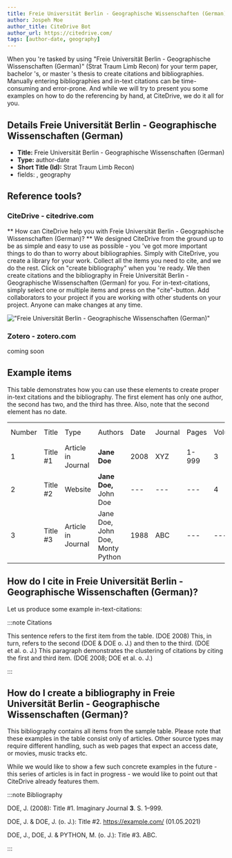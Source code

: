 ```yaml
---
title: Freie Universität Berlin - Geographische Wissenschaften (German)
author: Jospeh Moe
author_title: CiteDrive Bot
author_url: https://citedrive.com/
tags: [author-date, geography]
---
```


When you 're tasked by using "Freie Universität Berlin - Geographische Wissenschaften (German)" (Strat Traum Limb Recon) for your term paper, bachelor 's, or master 's thesis to create citations and bibliographies.
Manually entering bibliographies and in-text citations can be time-consuming and error-prone. And while we will try to present you some examples on how to do the referencing by hand, at CiteDrive, we do it all for you.

## Details  Freie Universität Berlin - Geographische Wissenschaften (German)
* **Title:** Freie Universität Berlin - Geographische Wissenschaften (German)
* **Type:** author-date
* **Short Title (Id):** Strat Traum Limb Recon)
* fields: , geography

## Reference tools?
### CiteDrive - citedrive.com
** How can CiteDrive help you with Freie Universität Berlin - Geographische Wissenschaften (German)? **
We designed CiteDrive from the ground up to be as simple and easy to use as possible - you 've got more important things to do than to worry about bibliographies. Simply with CiteDrive, you create a library for your work. Collect all the items you need to cite, and we do the rest. Click on "create bibliography" when you 're ready. We then create citations and the bibliography in Freie Universität Berlin - Geographische Wissenschaften (German) for you. For in-text-citations, simply select one or multiple items and press on the "cite"-button. Add collaborators to your project if you are working with other students on your project. Anyone can make changes at any time.


!["Freie Universität Berlin - Geographische Wissenschaften (German)"](images/freie-universitat-berlin--geographische-wissenschaften-german.svg "Choose Freie Universität Berlin - Geographische Wissenschaften (German) in the CiteDrive App")

### Zotero - zotero.com

coming soon

## Example items

This table demonstrates how you can use these elements to create proper in-text citations and the bibliography. The first element has only one author, the second has two, and the third has three. Also, note that the second element has no date.


<table>
  <tr>
   <td>Number
   </td>
   <td>Title
   </td>
   <td>Type
   </td>
   <td>Authors
   </td>
   <td>Date
   </td>
   <td>Journal
   </td>
   <td>Pages
   </td>
   <td>Volume
   </td>
   <td>Issue
   </td>
   <td>Access Date
   </td>
  </tr>
  <tr>
   <td>1
   </td>
   <td>Title #1
   </td>
   <td>Article in Journal
   </td>
   <td><strong>Jane Doe</strong>
   </td>
   <td>2008
   </td>
   <td>XYZ
   </td>
   <td>1-999
   </td>
   <td>3
   </td>
   <td>2
   </td>
   <td>--
   </td>
  </tr>
  <tr>
   <td>
2
   </td>
   <td>Title #2
   </td>
   <td>Website
   </td>
   <td><strong>Jane Doe, </strong>John Doe
   </td>
   <td>---
   </td>
   <td>---
   </td>
   <td>---
   </td>
   <td>4
   </td>
   <td>---
   </td>
   <td>2020-05-01
   </td>
  </tr>
  <tr>
   <td>3
   </td>
   <td>Title #3
   </td>
   <td>Article in Journal
   </td>
   <td>Jane Doe, John Doe, Monty Python
   </td>
   <td>1988
   </td>
   <td>ABC
   </td>
   <td>---
   </td>
   <td>---
   </td>
   <td>16
   </td>
   <td>---
   </td>
  </tr>
</table>



## How do I cite in  Freie Universität Berlin - Geographische Wissenschaften (German)?

Let us produce some example in-text-citations:

:::note Citations


This sentence refers to the first item from the table. (DOE 2008) This, in turn, refers to the second (DOE &amp; DOE o. J.)
and then to the third.  (DOE et al. o. J.)
This paragraph demonstrates the clustering of citations by citing the first and third item. (DOE 2008; DOE et al. o. J.)

:::

## How do I create a bibliography in Freie Universität Berlin - Geographische Wissenschaften (German)?

This bibliography contains all items from the sample table. Please note that these examples in the table consist only of articles. Other source types may require different handling, such as web pages that expect an access date, or movies, music tracks etc.

While we would like to show a few such concrete examples in the future - this series of articles is in fact in progress - we would like to point out that CiteDrive already features them.

:::note Bibliography

DOE, J. (2008): Title #1. Imaginary Journal <b>3</b>. S. 1–999.

DOE, J. &amp; DOE, J. (o. J.): Title #2. https://example.com/ (01.05.2021) 

DOE, J., DOE, J. &amp; PYTHON, M. (o. J.): Title #3. ABC.



:::


        